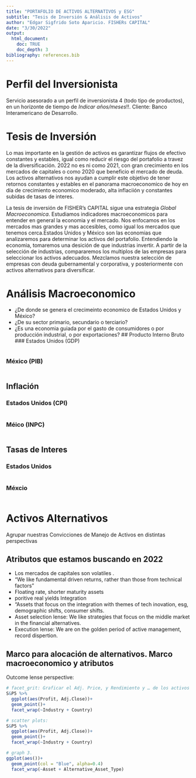 ```yaml
---
title: "PORTAFOLIO DE ACTIVOS ALTERNATIVOS y ESG"
subtitle: "Tesis de Inversión & Análisis de Activos"
author: "Edgar Sigfrido Soto Aparicio. FISHERs CAPITAL"
date: "3/30/2022"
output: 
  html_document:
    doc: TRUE
    doc_depth: 3
bibliography: references.bib
---
```

# Perfil del Inversionista
Servicio asesorado a un perfil de inversionista 4 (todo tipo de productos), en un horizonte de tiempo de *Indicar años/meses*!!. Cliente: Banco Interamericano de Desarrollo. 

# Tesis de Inversión
Lo mas importante en la gestión de activos es garantizar flujos de efectivo constantes y estables, igual como reducir el riesgo del portafolio a travez de la diversificación. 2022 no es ni como 2021, con gran crecimiento en los mercados de capitales o como 2020 que beneficio el mercado de deuda. Los activos alternativos nos ayudan a cumplir este objetivo de tener retornos constantes y estables en el panorama macroeconomico de hoy en día de crecimiento economico moderado, alta inflaciión y constantes subidas de tasas de interes. 

La tesis de inversión de FISHER's CAPITAL sigue una estrategia *Global Macroeconomica*. Estudiamos indicadores macroeconomicos para entender en general la economia y el mercado. Nos enfocamos en los mercados mas grandes y mas accesibles, como igual los mercados que tenemos cerca.Estados Unidos y México son las economias que analizaremos para determinar los activos del portafolio. Entendiendo la economia, tomaremos una desición de que industrias invertir. A partir de la selección de industrias, compararemos los multiplos de las empresas para seleccionar los activos adecuados. Mezclamos nuestra selección de empresas con deuda gubernamental y corporativa, y posteriormente con activos alternativos para diversificar.

# Análisis Macroeconomico
- ¿De donde se genera el crecimeinto economico de Estados Unidos y México?
- ¿De su sector primario, secundario o terciario?
- ¿Es una economia guiada por el gasto de consumidores o por producción industrial, o por exportaciones?
## Producto Interno Bruto
### Estados Unidos (GDP)
```r

```
### México (PIB)
```r

```

## Inflación
### Estados Unidos (CPI)
```r

```
### Méico (INPC)
```r

```

## Tasas de Interes
### Estados Unidos
```r

```
### Méxcio
```r

```

# Activos Alternativos

Agrupar nuestras Convicciones de Manejo de Activos en distintas perspectivas


## Atributos que estamos buscando en 2022

- Los mercados de capitales son volatiles . 
- "We like fundamental driven returns, rather than those from technical factors"
- Floating rate, shorter maturity assets 
- poritive real yields
Integration 
- "Assets that focus on the integration with themes of tech inovation, esg, demographic shifts, consumer shifts.
- Asset selection lense: We like strategies that focus on the middle market in the financial alternatives.
- Execution lense: We are on the golden period of active management, record dispertion. 


## Marco para alocación de alternativos. Marco macroeconomico y atributos 
Outcome lense perspective: 


 
```r
# facet_grit: Graficar el Adj. Price, y Rendimiento y … de los activos alternativos
S&P5 %>%
  ggplot(aes(Profit, Adj.Close))+
  geom_point()+
  facet_wrap(~Industry + Country)
```


```r
# scatter plots: 
S&P5 %>%
  ggplot(aes(Profit, Adj.Close))+
  geom_point()+
  facet_wrap(~Industry + Country)
```


```r
# graph 3. 
ggplot(aes())+
  geom_point(col = "Blue", alpha=0.4)
  facet_wrap(~Asset + Alternative_Asset_Type)
```



